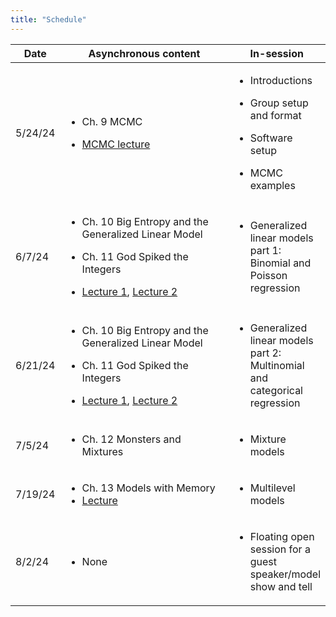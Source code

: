 ```yaml
---
title: "Schedule"
---
```


+------------+-------------------------------------------------------------------------------------------------------------------------------------------------------------------------------------------------------------------------+------------------------------------------------------------------------------+
| Date       | Asynchronous content                                                                                                                                                                                                    | In-session                                                                   |
+============+=========================================================================================================================================================================================================================+==============================================================================+
| 5/24/24    | -   Ch. 9 MCMC                                                                                                                                                                                                          | -   Introductions                                                            |
|            |                                                                                                                                                                                                                         |                                                                              |
|            | -   [MCMC lecture](https://www.youtube.com/watch?v=rZk2FqX2XnY&list=PLDcUM9US4XdPz-KxHM4XHt7uUVGWWVSus&index=8)                                                                                                         | -   Group setup and format                                                   |
|            |                                                                                                                                                                                                                         |                                                                              |
|            |                                                                                                                                                                                                                         | -   Software setup                                                           |
|            |                                                                                                                                                                                                                         |                                                                              |
|            |                                                                                                                                                                                                                         | -   MCMC examples                                                            |
+------------+-------------------------------------------------------------------------------------------------------------------------------------------------------------------------------------------------------------------------+------------------------------------------------------------------------------+
| 6/7/24     | -   Ch. 10 Big Entropy and the Generalized Linear Model                                                                                                                                                                 | -   Generalized linear models part 1: Binomial and Poisson regression        |
|            |                                                                                                                                                                                                                         |                                                                              |
|            | -   Ch. 11 God Spiked the Integers                                                                                                                                                                                      |                                                                              |
|            |                                                                                                                                                                                                                         |                                                                              |
|            | -   [Lecture 1](https://www.youtube.com/watch?v=Zi6N3GLUJmw&list=PLDcUM9US4XdPz-KxHM4XHt7uUVGWWVSus&index=9), [Lecture 2](https://www.youtube.com/watch?v=jokxu18egu0&list=PLDcUM9US4XdPz-KxHM4XHt7uUVGWWVSus&index=10) |                                                                              |
+------------+-------------------------------------------------------------------------------------------------------------------------------------------------------------------------------------------------------------------------+------------------------------------------------------------------------------+
| 6/21/24    | -   Ch. 10 Big Entropy and the Generalized Linear Model                                                                                                                                                                 | -   Generalized linear models part 2: Multinomial and categorical regression |
|            |                                                                                                                                                                                                                         |                                                                              |
|            | -   Ch. 11 God Spiked the Integers                                                                                                                                                                                      |                                                                              |
|            |                                                                                                                                                                                                                         |                                                                              |
|            | -   [Lecture 1](https://www.youtube.com/watch?v=Zi6N3GLUJmw&list=PLDcUM9US4XdPz-KxHM4XHt7uUVGWWVSus&index=9), [Lecture 2](https://www.youtube.com/watch?v=jokxu18egu0&list=PLDcUM9US4XdPz-KxHM4XHt7uUVGWWVSus&index=10) |                                                                              |
+------------+-------------------------------------------------------------------------------------------------------------------------------------------------------------------------------------------------------------------------+------------------------------------------------------------------------------+
| 7/5/24     | -   Ch. 12 Monsters and Mixtures                                                                                                                                                                                        | -   Mixture models                                                           |
+------------+-------------------------------------------------------------------------------------------------------------------------------------------------------------------------------------------------------------------------+------------------------------------------------------------------------------+
| 7/19/24    | -   Ch. 13 Models with Memory                                                                                                                                                                                           | -   Multilevel models                                                        |
|            | -   [Lecture](https://www.youtube.com/watch?v=iwVqiiXYeC4&list=PLDcUM9US4XdPz-KxHM4XHt7uUVGWWVSus&index=12)                                                                                                             |                                                                              |
+------------+-------------------------------------------------------------------------------------------------------------------------------------------------------------------------------------------------------------------------+------------------------------------------------------------------------------+
| 8/2/24     | -   None                                                                                                                                                                                                                | -   Floating open session for a guest speaker/model show and tell            |
+------------+-------------------------------------------------------------------------------------------------------------------------------------------------------------------------------------------------------------------------+------------------------------------------------------------------------------+
